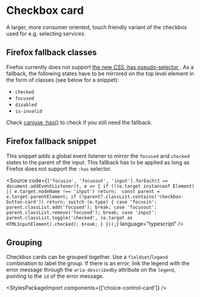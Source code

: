 
<Meta of={CheckboxCardStories} />

# Checkbox card

<div className="lead">
  A larger, more consumer oriented, touch friendly variant of the checkbox used for e.g. selecting
  services.
</div>

<div className="alert alert-info">
  <h2 class="h5">Firefox fallback classes</h2>
  Firefox currently does not support <a href="https://developer.mozilla.org/en-US/docs/Web/CSS/:has">
    the new <abbr title="Cascading Style Sheets">CSS</abbr> :has pseudo-selector
  </a>. As a fallback, the following states have to be mirrored on the top level element in the form
  of classes (see below for a snippet):
  <ul>
    <li>
      <code>checked</code>
    </li>
    <li>
      <code>focused</code>
    </li>
    <li>
      <code>disabled</code>
    </li>
    <li>
      <code>is-invalid</code>
    </li>
  </ul>
  Check <a href="https://caniuse.com/css-has">caniuse :has()</a> to check if you still need the fallback.
</div>

<Canvas of={CheckboxCardStories.Default} />
<div className="hide-col-default">
  <Controls of={CheckboxCardStories.Default} />
</div>

## Firefox fallback snippet

This snippet adds a global event listener to mirror the `focused` and `checked` states to the parent of the input. This fallback has to be applied as long as Firefox does not support the `:has` selector.

<Source
  code={`
['focusin', 'focusout', 'input'].forEach(t => document.addEventListener(t, e => {
  if (!(e.target instanceof Element) || e.target.nodeName !== 'input') return; 
  const parent = e.target.parentElement;
  if (!parent?.classList.contains('checkbox-button-card')) return;
  switch (e.type) {
    case 'focusin':
      parent.classList.add('focused');
      break;
    case 'focusout':
      parent.classList.remove('focused');
      break;
    case 'input':
      parent.classList.toggle('checked', (e.target as HTMLInputElement).checked);
      break;
  }
}));
`}
  language="typescript"
/>

## Grouping

Checkbox cards can be grouped together. Use a `fieldset`/`legend` combination to label the group. If there is an error, link the legend with the error message through the `aria-describedby` attribute on the `legend`, pointing to the `id` of the error message.

<Canvas of={CheckboxCardStories.Group} />
<div className="hide-col-default">
  <Controls of={CheckboxCardStories.Group} />
</div>

<StylesPackageImport components={['choice-control-card']} />
